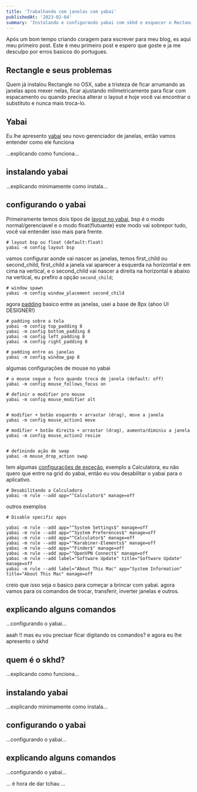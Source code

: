 ```yaml
---
title: 'Trabalhando com janelas com yabai'
publishedAt: '2023-02-04'
summary: 'Instalando e configurando yabai com skhd e esquecer o Rectangle'
---
```


Após um bom tempo criando coragem para escrever para meu blog, es aqui meu primeiro post. Este é meu primeiro post e espero que goste e ja me desculpo por erros basicos do portugues.

## Rectangle e seus problemas

Quem já instalou Rectangle no OSX, sabe a tristeza de ficar arrumando as janelas apos mexer nelas, ficar ajustando milimetricamente para ficar com espacamento ou quando precisa alterar o layout e hoje você vai encontrar o substituto e nunca mais troca-lo.


## Yabai

Eu lhe apresento [yabai](https://github.com/koekeishiya/yabai) seu novo gerenciador de janelas, então vamos entender como ele funciona

...explicando como funciona...

## instalando yabai

...explicando minimamente como instala...

## configurando o yabai

Primeiramente temos dois tipos de [layout no yabai](https://github.com/koekeishiya/yabai/wiki/Configuration#layout), bsp é o modo normal/gerenciavel e o modo float(flutuante) este modo vai sobrepor tudo, você vai entender isso mais para frente.
```help
# layout bsp ou float (default:float)
yabai -m config layout bsp
```
vamos configurar aonde vai nascer as janelas, temos first_child ou second_child, first_child a janela vai aparecer a esquerda na horizontal e em cima na vertical, e o second_child vai nascer a direita na horizontal e abaixo na vertical, eu prefiro a opção `second_child`;
    
```help
# window spawn
yabai -m config window_placement second_child
```
agora [padding](https://github.com/koekeishiya/yabai/wiki/Configuration#padding-and-gaps) basico entre as janelas, usei a base de 8px (ahoo UI DESIGNER!)

```help
# padding sobre a tela
yabai -m config top_padding 8
yabai -m config bottom_padding 8
yabai -m config left_padding 8
yabai -m config right_padding 8

# padding entre as janelas
yabai -m config window_gap 8
```
algumas configurações de mouse no yabai
```help
# o mouse segue o foco quando troca de janela (default: off)
yabai -m config mouse_follows_focus on

# definir o modifier pro mouse
yabai -m config mouse_modifier alt


# modifier + botão esquerdo + arrastar (drag), move a janela
yabai -m config mouse_action1 move

# modifier + botão direito + arrastar (drag), aumenta/diminiu a janela
yabai -m config mouse_action2 resize


# definindo ação de swap
yabai -m mouse_drop_action swap
```

tem algumas [configurações de exceção](https://github.com/koekeishiya/yabai/wiki/Commands#automation-with-rules-and-signals), exemplo a Calculatora, eu não quero que entre na grid do yabai, então eu vou desabilitar o yabai para o aplicativo.

```help
# Desabilitando a Calculadora
yabai -m rule --add app="^Calculator$" manage=off
```
outros exemplos
```help
# Disable specific apps

yabai -m rule --add app="^System Settings$" manage=off
yabai -m rule --add app="^System Preferences$" manage=off
yabai -m rule --add app="^Calculator$" manage=off
yabai -m rule --add app="^Karabiner-Elements$" manage=off
yabai -m rule --add app="^Finder$" manage=off
yabai -m rule --add app="^OpenVPN Connect$" manage=off
yabai -m rule --add label="Software Update" title="Software Update" manage=off
yabai -m rule --add label="About This Mac" app="System Information" title="About This Mac" manage=off
```
creio que isso seja o basico para começar a brincar com yabai. agora vamos para os comandos de trocar, transferir, inverter janelas e outros.

## explicando alguns comandos

...configurando o yabai...


aaah !! mas eu vou precisar ficar digitando os comandos? e agora eu lhe apresento o skhd

## quem é o skhd?

...explicando como funciona...

## instalando yabai

...explicando minimamente como instala...

## configurando o yabai

...configurando o yabai...

## explicando alguns comandos

...configurando o yabai...



... é hora de dar tchau ...

